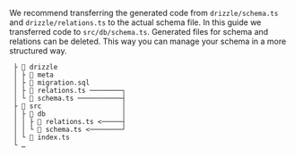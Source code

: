 We recommend transferring the generated code from `drizzle/schema.ts` and `drizzle/relations.ts` to the actual schema file. In this guide we transferred code to `src/db/schema.ts`. Generated files for schema and relations can be deleted. This way you can manage your schema in a more structured way.
```plaintext {4-5}
 ├ 📂 drizzle
 │ ├ 📂 meta
 │ ├ 📜 migration.sql
 │ ├ 📜 relations.ts ────────┐
 │ └ 📜 schema.ts ───────────┤
 ├ 📂 src                    │ 
 │ ├ 📂 db                   │
 │ │ ├ 📜 relations.ts <─────┤
 │ │ └ 📜 schema.ts <────────┘
 │ └ 📜 index.ts         
 └ …
```